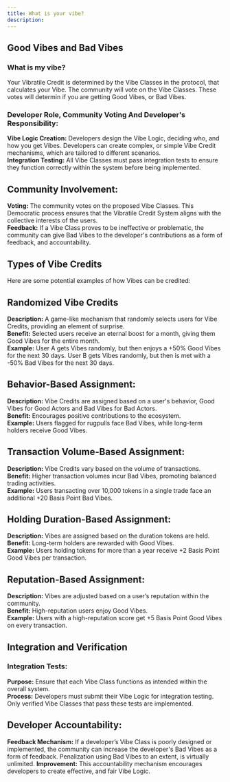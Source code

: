 ```yaml
---
title: What is your vibe?
description: 
---
```


## Good Vibes and Bad Vibes

### What is my vibe?
Your Vibratile Credit is determined by the Vibe Classes in the protocol, that calculates your Vibe. The community will vote on the Vibe Classes. These votes will determin if you are getting Good Vibes, or Bad Vibes.

### Developer Role, Community Voting And Developer's Responsibility:

**Vibe Logic Creation:** Developers design the Vibe Logic, deciding who, and how you get Vibes. Developers can create complex, or simple Vibe Credit mechanisms, which are tailored to different scenarios.  
**Integration Testing:** All Vibe Classes must pass integration tests to ensure they function correctly within the system before being implemented.  

## Community Involvement:

**Voting:** The community votes on the proposed Vibe Classes. This Democratic process ensures that the Vibratile Credit System aligns with the collective interests of the users.     
**Feedback:** If a Vibe Class proves to be ineffective or problematic, the community can give Bad Vibes to the developer's contributions as a form of feedback, and accountability. 

## Types of Vibe Credits
Here are some potential examples of how Vibes can be credited:

## Randomized Vibe Credits

**Description:** A game-like mechanism that randomly selects users for Vibe Credits, providing an element of surprise.     
**Benefit:** Selected users receive an eternal boost for a month, giving them Good Vibes for the entire month.     
**Example:** User A gets Vibes randomly, but then enjoys a +50% Good Vibes for the next 30 days. User B gets Vibes randomly, but then is met with a -50% Bad Vibes for the next 30 days.     

## Behavior-Based Assignment:

**Description:** Vibe Credits are assigned based on a user's behavior, Good Vibes for Good Actors and Bad Vibes for Bad Actors.    
**Benefit:** Encourages positive contributions to the ecosystem.    
**Example:** Users flagged for rugpulls face Bad Vibes, while long-term holders receive Good Vibes.    

## Transaction Volume-Based Assignment:

**Description:** Vibe Credits vary based on the volume of transactions.    
**Benefit:** Higher transaction volumes incur Bad Vibes, promoting balanced trading activities.    
**Example:** Users transacting over 10,000 tokens in a single trade face an additional +20 Basis Point Bad Vibes.    

## Holding Duration-Based Assignment:

**Description:** Vibes are assigned based on the duration tokens are held.   
**Benefit:** Long-term holders are rewarded with Good Vibes.   
**Example:** Users holding tokens for more than a year receive +2 Basis Point Good Vibes per transaction.  

## Reputation-Based Assignment:

**Description:** Vibes are adjusted based on a user’s reputation within the community.    
**Benefit:** High-reputation users enjoy Good Vibes.    
**Example:** Users with a high-reputation score get +5 Basis Point Good Vibes on every transaction.   

## Integration and Verification

### Integration Tests:

**Purpose:** Ensure that each Vibe Class functions as intended within the overall system.    
**Process:** Developers must submit their Vibe Logic for integration testing. Only verified Vibe Classes that pass these tests are implemented.   

## Developer Accountability:

**Feedback Mechanism:** If a developer’s Vibe Class is poorly designed or implemented, the community can increase the developer's Bad Vibes as a form of feedback. Penalization using Bad Vibes to an extent, is virtually unlimited.
**Improvement:** This accountability mechanism encourages developers to create effective, and fair Vibe Logic.   